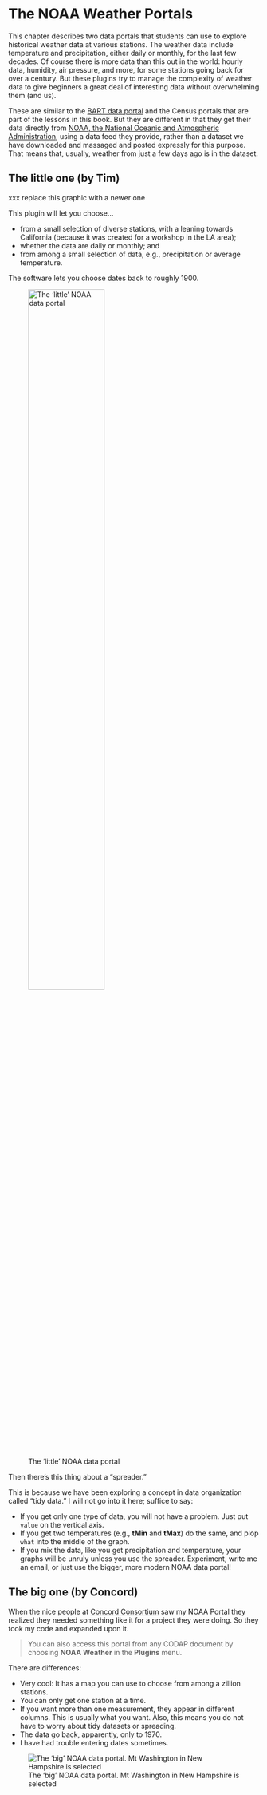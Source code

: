 ```{=html}
    <script src="src/awash-functions.js"></script>
```


# The NOAA Weather Portals {#noaa-chapter}

This chapter describes two data portals that
students can use to explore historical weather data at various stations.
The weather data include temperature and precipitation,
either daily or monthly, for the last few decades.
Of course there is more data than this out in the world:
hourly data, humidity, air pressure, and more,
for some stations going back for over a century.
But these plugins try to manage the complexity of weather data
to give beginners a great deal of interesting data without overwhelming them (and us).

These are similar to the [BART data portal](#bart-chapter) and
the Census portals that are part of the lessons in this book.
But they are different in that they get their data
directly from [NOAA, the National Oceanic and Atmospheric Administration](https://www.noaa.gov/),
using a data feed they provide, 
rather than a dataset we have downloaded and massaged and posted
expressly for this purpose.
That means that, usually, weather from just a few days ago is in the dataset. 

## The little one (by Tim)

<script>
    theURL = "https://codap.concord.org/app/static/dg/en/cert/index.html#shared=157966";
    awash.codapInNewTab(theURL, "Here is a link to a CODAP document with the \"little\" NOAA portal installed." );
</script>


xxx replace this graphic with a newer one

This plugin will let you choose...

* from a small selection of diverse stations,
with a leaning towards California (because it was created for
a workshop in the LA area);
* whether the data are daily or monthly; and
* from among a small selection of data, e.g., precipitation or average temperature.

The software lets you choose dates back to roughly 1900.

![The 'little' NOAA data portal](art/noaa-tim-setup.png){fig-align="center" width="60%"}

Then there's this thing about a "spreader." 

This is because we have been exploring a concept in data organization called "tidy data."
I will not go into it here; 
suffice to say:

* If you get only one type of data, you will not have a problem.
Just put `value` on the vertical axis.
* If you get two temperatures (e.g., **tMin** and **tMax**) do the same, and
plop `what` into the middle of the graph.
* If you mix the data, like you get precipitation and temperature,
your graphs will be unruly unless you use the spreader. 
Experiment, write me an email, or just use the bigger, more modern NOAA data portal!

## The big one (by Concord)
When the nice people at [Concord Consortium](http://www.concord.org)
saw my NOAA Portal they realized they needed something like it 
for a project they were doing.
So they took my code and expanded upon it.

<script>
    theURL = "https://codap.concord.org/releases/latest/static/dg/en/cert/index.html#shared=https%3A%2F%2Fcfm-shared.concord.org%2FtrsmzuwYx54FLS3tVzSF%2Ffile.json";
    awash.codapInNewTab(theURL, "Here is a link to a CODAP document with the \"big\" NOAA portal installed." );
</script>

> You can also access this portal from any CODAP document by choosing 
**NOAA Weather** in the **Plugins** menu.


There are differences:

* Very cool: It has a map you can use to choose from among a zillion stations.
* You can only get one station at a time.
* If you want more than one measurement, they appear in different columns.
This is usually what you want.
Also, this means you do not have to worry about tidy datasets or spreading.
* The data go back, apparently, only to 1970. 
* I have had trouble entering dates sometimes.

::: {.column-page-right}
![The 'big' NOAA data portal. Mt Washington in New Hampshire is selected](art/noaa-concord-setup.png){fig-align="center"}
:::
